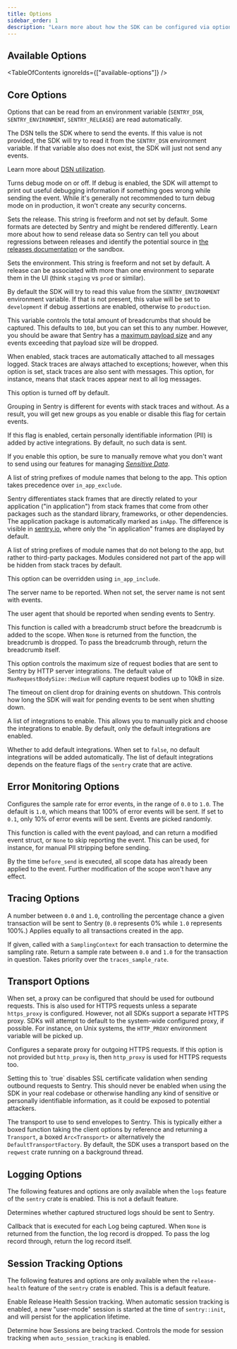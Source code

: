 ```yaml
---
title: Options
sidebar_order: 1
description: "Learn more about how the SDK can be configured via options. These are being passed to the init function and therefore set when the SDK is first initialized."
---
```


<PlatformContent includePath="configuration/config-intro" />

## Available Options

<TableOfContents ignoreIds={["available-options"]} />

## Core Options

Options that can be read from an environment variable (`SENTRY_DSN`, `SENTRY_ENVIRONMENT`, `SENTRY_RELEASE`) are read automatically.

<SdkOption name="dsn" type='string' envVar='SENTRY_DSN'>

The DSN tells the SDK where to send the events. If this value is not provided, the SDK will try to read it from the `SENTRY_DSN` environment variable. If that variable also does not exist, the SDK will just not send any events.

Learn more about [DSN utilization](/product/sentry-basics/dsn-explainer/#dsn-utilization).

</SdkOption>

<SdkOption name="debug" type='bool' defaultValue='false'>

Turns debug mode on or off. If debug is enabled, the SDK will attempt to print out useful debugging information if something goes wrong while sending the event. While it's generally not recommended to turn debug mode on in production, it won't create any security concerns.

</SdkOption>

<SdkOption name="release" type='string' envVar='SENTRY_RELEASE'>

Sets the release. This string is freeform and not set by default. Some formats are detected by Sentry and might be rendered differently. Learn more about how to send release data so Sentry can tell you about regressions between releases and identify the potential source in [the releases documentation](/product/releases/) or the <SandboxLink scenario="releases">sandbox</SandboxLink>.


</SdkOption>

<SdkOption name="environment" type='string' envVar='SENTRY_ENVIRONMENT'>

Sets the environment. This string is freeform and not set by default. A release can be associated with more than one environment to separate them in the UI (think `staging` vs `prod` or similar).

By default the SDK will try to read this value from the `SENTRY_ENVIRONMENT` environment variable. If that is not present, this value will be set to `development` if debug assertions are enabled, otherwise to `production`.

</SdkOption>

<SdkOption name="max_breadcrumbs" type='usize' defaultValue='100'>

This variable controls the total amount of breadcrumbs that should be captured. This defaults to `100`, but you can set this to any number. However, you should be aware that Sentry has a [maximum payload size](https://develop.sentry.dev/sdk/data-model/envelopes/#size-limits) and any events exceeding that payload size will be dropped.

</SdkOption>

<SdkOption name="attach_stacktrace" type='bool' defaultValue='false'>

When enabled, stack traces are automatically attached to all messages logged. Stack traces are always attached to exceptions; however, when this option is set, stack traces are also sent with messages. This option, for instance, means that stack traces appear next to all log messages.

This option is turned off by default.

Grouping in Sentry is different for events with stack traces and without. As a result, you will get new groups as you enable or disable this flag for certain events.

</SdkOption>

<SdkOption name="send_default_pii" type='bool' defaultValue='false'>

If this flag is enabled, certain personally identifiable information (PII) is added by active integrations. By default, no such data is sent.

If you enable this option, be sure to manually remove what you don't want to send using our features for managing [_Sensitive Data_](../../data-management/sensitive-data/).

</SdkOption>

<SdkOption name="in_app_include" type="Vec<&'static str>">

A list of string prefixes of module names that belong to the app. This option takes precedence over `in_app_exclude`.

Sentry differentiates stack frames that are directly related to your application ("in application") from stack frames that come from other packages such as the standard library, frameworks, or other dependencies. The application package is automatically marked as `inApp`. The difference is visible in [sentry.io](https://sentry.io), where only the "in application" frames are displayed by default.

</SdkOption>

<SdkOption name="in_app_exclude" type="Vec<&'static str>">

A list of string prefixes of module names that do not belong to the app, but rather to third-party packages. Modules considered not part of the app will be hidden from stack traces by default.

This option can be overridden using `in_app_include`.

</SdkOption>

<SdkOption name="server_name" type='string'>

The server name to be reported. When not set, the server name is not sent with events.

</SdkOption>

<SdkOption name="user_agent" type='string' defaultValue="sentry.rust/<version>">

The user agent that should be reported when sending events to Sentry.

</SdkOption>

<SdkOption name="before_breadcrumb" type='Fn'>

This function is called with a breadcrumb struct before the breadcrumb is added to the scope. When `None` is returned from the function, the breadcrumb is dropped. To pass the breadcrumb through, return the breadcrumb itself.

</SdkOption>

<SdkOption name="max_request_body_size" type='MaxRequestBodySize' defaultValue='MaxRequestBodySize::Medium'>

This option controls the maximum size of request bodies that are sent to Sentry by HTTP server integrations.
The default value of `MaxRequestBodySize::Medium` will capture request bodies up to 10kB in size.

</SdkOption>

<SdkOption name="shutdown_timeout" type='Duration' defaultValue="Duration::from_secs(2)">

  The timeout on client drop for draining events on shutdown. This controls how long the SDK will wait for pending events to be sent when shutting down.

</SdkOption>

<SdkOption name="integrations" type="Vec<Arc<dyn Integration>>">

  A list of integrations to enable. This allows you to manually pick and choose the integrations to enable.
  By default, only the default integrations are enabled.

</SdkOption>

<SdkOption name="default_integrations" type='bool' defaultValue='true'>

  Whether to add default integrations. When set to `false`, no default integrations will be added automatically.
  The list of default integrations depends on the feature flags of the `sentry` crate that are active.

</SdkOption>

## Error Monitoring Options

<SdkOption name="sample_rate" type='f32' defaultValue='1.0'>

  Configures the sample rate for error events, in the range of `0.0` to `1.0`. The default is `1.0`, which means that 100% of error events will be sent. If set to `0.1`, only 10% of error events will be sent. Events are picked randomly.

</SdkOption>

<SdkOption name="before_send" type='Fn'>

This function is called with the event payload, and can return a modified event struct, or `None` to skip reporting the event. This can be used, for instance, for manual PII stripping before sending.

  By the time `before_send` is executed, all scope data has already been applied to the event. Further modification of the scope won't have any effect.

</SdkOption>


## Tracing Options

<SdkOption name="traces_sample_rate" type='f32' defaultValue='0.0'>

A number between `0.0` and `1.0`, controlling the percentage chance a given transaction will be sent to Sentry (`0.0` represents 0% while `1.0` represents 100%.) Applies equally to all transactions created in the app.

</SdkOption>

<SdkOption name="traces_sampler" type='Fn'>

If given, called with a `SamplingContext` for each transaction to determine the sampling rate. Return a sample rate between `0.0` and `1.0` for the transaction in question. Takes priority over the `traces_sample_rate`.

</SdkOption>


## Transport Options

<SdkOption name="http_proxy" type='string' envVar='HTTP_PROXY'>

  When set, a proxy can be configured that should be used for outbound requests. This is also used for HTTPS requests unless a separate `https_proxy` is configured. However, not all SDKs support a separate HTTPS proxy. SDKs will attempt to default to the system-wide configured proxy, if possible. For instance, on Unix systems, the `HTTP_PROXY` environment variable will be picked up.

</SdkOption>

<SdkOption name="https_proxy" type='string' envVar='HTTPS_PROXY'>

  Configures a separate proxy for outgoing HTTPS requests. If this option is not provided but `http_proxy` is, then `http_proxy` is used for HTTPS requests too.

</SdkOption>

<SdkOption name="accept_invalid_certs" type='bool' envVar='SSL_VERIFY' defaultValue="false">
Setting this to `true` disables SSL certificate validation when sending outbound requests to Sentry. This should never be enabled when using the SDK in your real codebase or otherwise handling any kind of sensitive or personally identifiable information, as it could be exposed to potential attackers.

</SdkOption>

<SdkOption name="transport" type='Arc<dyn TransportFactory>'>

  The transport to use to send envelopes to Sentry.
  This is typically either a boxed function taking the client options by reference and returning a `Transport`, a boxed `Arc<Transport>` or alternatively the `DefaultTransportFactory`.
  By default, the SDK uses a transport based on the `reqwest` crate running on a background thread.

</SdkOption>

## Logging Options

The following features and options are only available when the `logs` feature of the `sentry` crate is enabled. This is not a default feature.

<SdkOption name="enable_logs" type='bool' defaultValue='true'>

Determines whether captured structured logs should be sent to Sentry.

</SdkOption>

<SdkOption name="before_send_log" type='Fn'>

  Callback that is executed for each Log being captured. When `None` is returned from the function, the log record is dropped. To pass the log record through, return the log record itself.

</SdkOption>


## Session Tracking Options

The following features and options are only available when the `release-health` feature of the `sentry` crate is enabled. This is a default feature.

<SdkOption name="auto_session_tracking" type='bool' defaultValue='false'>

Enable Release Health Session tracking. When automatic session tracking is enabled, a new "user-mode" session is started at the time of `sentry::init`, and will persist for the application lifetime.

</SdkOption>

<SdkOption name="session_mode" type='SessionMode' defaultValue="SessionMode::Application">

Determine how Sessions are being tracked. Controls the mode for session tracking when `auto_session_tracking` is enabled.

</SdkOption>
